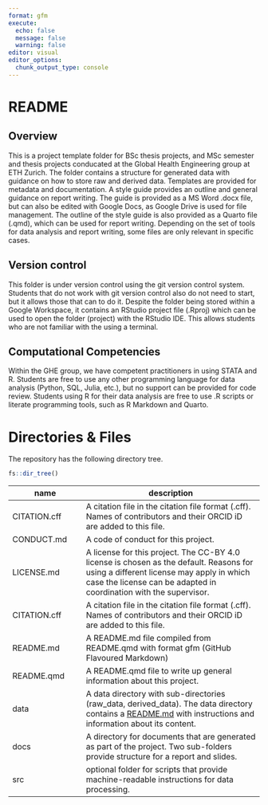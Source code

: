 ```yaml
---
format: gfm
execute:
  echo: false
  message: false
  warning: false
editor: visual
editor_options: 
  chunk_output_type: console
---
```


# README

## Overview

This is a project template folder for BSc thesis projects, and MSc semester and thesis projects conducated at the Global Health Engineering group at ETH Zurich. The folder contains a structure for generated data with guidance on how to store raw and derived data. Templates are provided for metadata and documentation. A style guide provides an outline and general guidance on report writing. The guide is provided as a MS Word .docx file, but can also be edited with Google Docs, as Google Drive is used for file management. The outline of the style guide is also provided as a Quarto file (.qmd), which can be used for report writing. Depending on the set of tools for data analysis and report writing, some files are only relevant in specific cases.

## Version control

This folder is under version control using the git version control system. Students that do not work with git version control also do not need to start, but it allows those that can to do it. Despite the folder being stored within a Google Workspace, it contains an RStudio project file (.Rproj) which can be used to open the folder (project) with the RStudio IDE. This allows students who are not familiar with the using a terminal.

## Computational Competencies

Within the GHE group, we have competent practitioners in using STATA and R. Students are free to use any other programming language for data analysis (Python, SQL, Julia, etc.), but no support can be provided for code review. Students using R for their data analysis are free to use .R scripts or literate programming tools, such as R Markdown and Quarto.

# Directories & Files

The repository has the following directory tree.

```r
fs::dir_tree()
```

| name         | description                                                                                                                                                                                                                                                                   |
|-----------------|----------------------------------------|
| CITATION.cff | A citation file in the citation file format (.cff). Names of contributors and their ORCID iD are added to this file.                                                                                                                                                          |
| CONDUCT.md   | A code of conduct for this project.                                                                                                                                                                                                                                           |
| LICENSE.md   | A license for this project. The CC-BY 4.0 license is chosen as the default. Reasons for using a different license may apply in which case the license can be adapted in coordination with the supervisor.                                                                     |
| CITATION.cff | A citation file in the citation file format (.cff). Names of contributors and their ORCID iD are added to this file.                                                                                                                                                          |
| README.md    | A README.md file compiled from README.qmd with format gfm (GitHub Flavoured Markdown)                                                                                                                                                                                         |
| README.qmd   | A README.qmd file to write up general information about this project.                                                                                                                                                                                                         |
| data         | A data directory with sub-directories (raw_data, derived_data). The data directory contains a [README.md](https://github.com/Global-Health-Engineering/msc-thesis-template/tree/main/data "README file in data folder") with instructions and information about its content.  |
| docs         | A directory for documents that are generated as part of the project. Two sub-folders provide structure for a report and slides.                                                                                                                                               |
| src          | optional folder for scripts that provide machine-readable instructions for data processing.                                                                                                                                                                                   |
